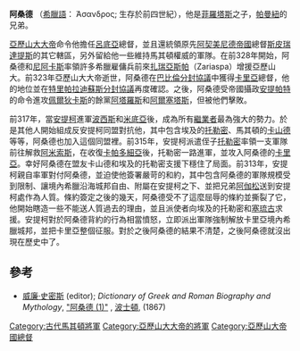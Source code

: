 '''阿桑德''' （[[希臘語|希臘語]]：  Άσανδρoς; 生存於前四世紀），他是[[菲羅塔斯_(帕曼紐之父)|菲羅塔斯]]之子，[[帕曼紐|帕曼紐]]的兄弟。

[[亞歷山大大帝|亞歷山大大帝]]命令他擔任[[呂底亞|呂底亞]]總督，並且還統領原先[[阿契美尼德帝國|阿契美尼德帝國]]總督[[斯皮瑞達提斯|斯皮瑞達提斯]]的其它轄區，另外留給他一些維持馬其頓權威的軍隊{{r|arr_1.18}}。在前328年開始，阿桑德和[[尼阿卡斯|尼阿卡斯]]率領許多希臘雇傭兵前來[[巴爾赫|扎瑞亞斯帕]]（Zariaspa）增援亞歷山大{{r|arr_4.7}}。前323年亞歷山大大帝逝世，阿桑德在[[巴比倫分封協議|巴比倫分封協議]]中獲得[[卡里亞|卡里亞]]總督，他的地位並在[[特里帕拉迪蘇斯分封協議|特里帕拉迪蘇斯分封協議]]再度確認。之後，阿桑德受帝國攝政[[安提帕特|安提帕特]]的命令進攻[[佩爾狄卡斯|佩爾狄卡斯]]的餘黨[[阿塔羅斯_(安德羅米尼斯之子)|阿塔羅斯]]和[[阿爾塞塔斯|阿爾塞塔斯]]{{r|phot_diod_18.3_39_just_13.4_curt_10.10}}，但被他們擊敗。

前317年，當[[安提柯一世|安提柯]]進軍[[法爾斯省|波西斯]]和[[米底亞|米底亞]]後，成為所有[[繼業者|繼業者]]最為強大的勢力。於是其他人開始組成反安提柯同盟對抗他，其中包含埃及的[[托勒密一世|托勒密]]、馬其頓的[[卡山德|卡山德]]等等，阿桑德也加入這個同盟裡。前315年，安提柯派遣侄子[[托勒密_(將軍)|托勒密]]率領一支軍隊前往解救[[薩姆松|阿米索斯]]，在收復[[卡帕多細亞|卡帕多細亞]]後，托勒密一路進軍，並攻入阿桑德的[[卡里亞|卡里亞]]。幸好阿桑德在盟友卡山德和埃及的托勒密支援下穩住了局面{{r|diod_19.62_68}}。前313年，安提柯親自率軍對付阿桑德，並迫使他簽署嚴苛的和約，其中包含阿桑德的軍隊規模受到限制、讓境內希臘沿海城邦自由、附屬在安提柯之下、並把兄弟[[阿伽松_(菲羅塔斯之子)|阿伽松]]送到安提柯處作為人質。條約簽定之後的幾天，阿桑德受不了這麼屈辱的條約並撕裂了它，他開始瞎造一些不能送人質過去的理由，並且派使者向埃及的托勒密和[[塞琉古一世|塞琉古]]求援。安提柯對於阿桑德背約的行為相當憤怒，立即派出軍隊強制解放卡里亞境內希臘城邦，並把卡里亞整個征服。對於之後阿桑德的結果不清楚，之後阿桑德就沒出現在歷史中了{{r|diod_19.75}}。

==參考==
*[[威廉·史密斯|威廉·史密斯]] (editor); ''Dictionary of Greek and Roman Biography and Mythology'', [http://www.ancientlibrary.com/smith-bio/0388.html "阿桑德 (1)"] {{Wayback|url=http://www.ancientlibrary.com/smith-bio/0388.html |date=20080607075759 }}, [[波士頓|波士頓]], (1867)

{{reflist|refs=
<ref name=arr_1.18> [[阿利安|阿利安]], 《[[亞歷山大遠征記|亞歷山大遠征記]]》, [http://websfor.org/alexander/arrian/book1b.asp i. 18]</ref>
<ref name=arr_4.7> 阿利安.《亞歷山大遠征記》,  [http://websfor.org/alexander/arrian/book4a.asp iv. 7]</ref>
<ref name=phot_diod_18.3_39_just_13.4_curt_10.10> [[君士坦丁堡的弗提一世|君士坦丁堡的弗提一世]], ''Bibliotheca'', [http://www.tertullian.org/fathers/photius_03bibliotheca.htm cod. 82], [http://www.tertullian.org/fathers/photius_03bibliotheca.htm cod. 92]; [[西西里的狄奧多羅斯|西西里的狄奧多羅斯]], 《歷史叢書》, xviii. 3, 39; [[查士丁|查士丁]], ''Epitome of Pompeius Trogus'', [http://www.forumromanum.org/literature/justin/english/trans13.html#4 xiii. 4]; [[魯夫斯|魯夫斯]], ''Historiae Alexandri Magni'', [http://remacle.org/bloodwolf/historiens/quintecurce/dix.htm x. 10] </ref>
<ref name=diod_19.62_68> Diodorus, xix. 62, 68</ref>
<ref name=diod_19.75> Ibid., xix. 75</ref>
}}

[[Category:古代馬其頓將軍|Category:古代馬其頓將軍]]
[[Category:亞歷山大大帝的將軍|Category:亞歷山大大帝的將軍]]
[[Category:亞歷山大帝國總督|Category:亞歷山大帝國總督]]